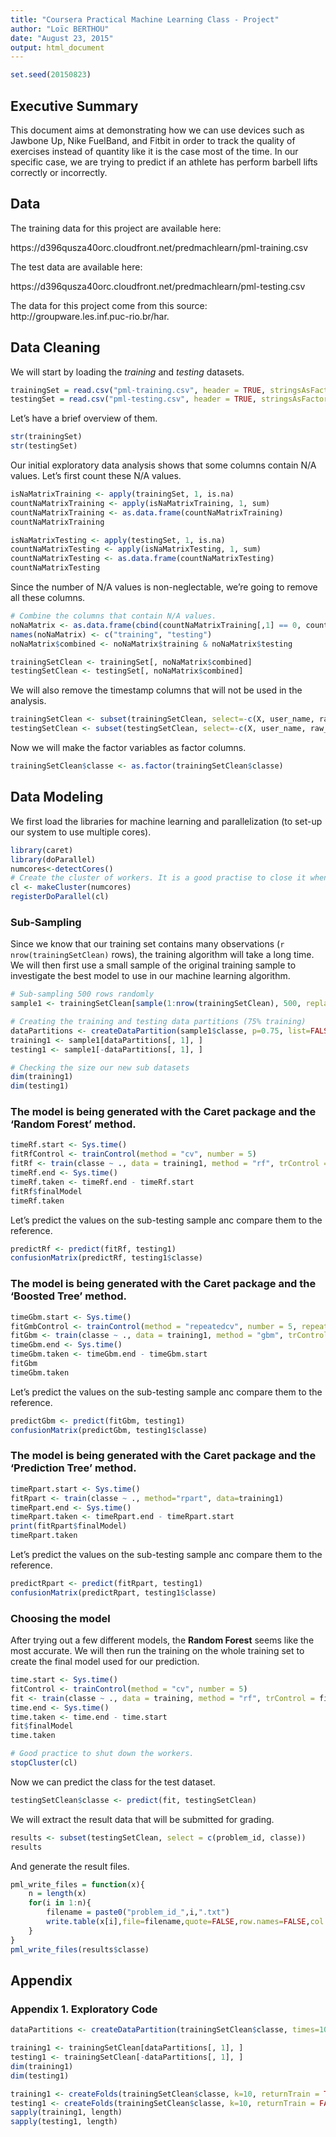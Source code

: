 ```yaml
---
title: "Coursera Practical Machine Learning Class - Project"
author: "Loïc BERTHOU"
date: "August 23, 2015"
output: html_document
---
```


```r
set.seed(20150823)
```

## Executive Summary

This document aims at demonstrating how we can use devices such as Jawbone Up, Nike FuelBand, and Fitbit in order to track the quality of exercises instead of quantity like it is the case most of the time. In our specific case, we are trying to predict if an athlete has perform barbell lifts correctly or incorrectly.

## Data 

The training data for this project are available here: 

https://d396qusza40orc.cloudfront.net/predmachlearn/pml-training.csv

The test data are available here: 

https://d396qusza40orc.cloudfront.net/predmachlearn/pml-testing.csv

The data for this project come from this source: http://groupware.les.inf.puc-rio.br/har.

## Data Cleaning

We will start by loading the _training_ and _testing_ datasets.

```r
trainingSet = read.csv("pml-training.csv", header = TRUE, stringsAsFactors = FALSE, na.strings = c("", "#DIV/0!", "NA"))
testingSet = read.csv("pml-testing.csv", header = TRUE, stringsAsFactors = FALSE, na.strings = c("", "#DIV/0!", "NA"))
```

Let's have a brief overview of them.

```r
str(trainingSet)
str(testingSet)
```

Our initial exploratory data analysis shows that some columns contain N/A values. Let's first count these N/A values.

```r
isNaMatrixTraining <- apply(trainingSet, 1, is.na)
countNaMatrixTraining <- apply(isNaMatrixTraining, 1, sum)
countNaMatrixTraining <- as.data.frame(countNaMatrixTraining)
countNaMatrixTraining

isNaMatrixTesting <- apply(testingSet, 1, is.na)
countNaMatrixTesting <- apply(isNaMatrixTesting, 1, sum)
countNaMatrixTesting <- as.data.frame(countNaMatrixTesting)
countNaMatrixTesting
```

Since the number of N/A values is non-neglectable, we're going to remove all these columns.

```r
# Combine the columns that contain N/A values.
noNaMatrix <- as.data.frame(cbind(countNaMatrixTraining[,1] == 0, countNaMatrixTesting[,1] == 0))
names(noNaMatrix) <- c("training", "testing")
noNaMatrix$combined <- noNaMatrix$training & noNaMatrix$testing

trainingSetClean <- trainingSet[, noNaMatrix$combined]
testingSetClean <- testingSet[, noNaMatrix$combined]
```

We will also remove the timestamp columns that will not be used in the analysis.

```r
trainingSetClean <- subset(trainingSetClean, select=-c(X, user_name, raw_timestamp_part_1, raw_timestamp_part_2, cvtd_timestamp, new_window, num_window))
testingSetClean <- subset(testingSetClean, select=-c(X, user_name, raw_timestamp_part_1, raw_timestamp_part_2, cvtd_timestamp, new_window, num_window))
```

Now we will make the factor variables as factor columns.

```r
trainingSetClean$classe <- as.factor(trainingSetClean$classe)
```

## Data Modeling

We first load the libraries for machine learning and parallelization (to set-up our system to use multiple cores).

```r
library(caret)
library(doParallel)
numcores<-detectCores()
# Create the cluster of workers. It is a good practise to close it when computation is done.
cl <- makeCluster(numcores) 
registerDoParallel(cl)
```

### Sub-Sampling

Since we know that our training set contains many observations (`r nrow(trainingSetClean)` rows), the training algorithm will take a long time. We will then first use a small sample of the original training sample to investigate the best model to use in our machine learning algorithm.

```r
# Sub-sampling 500 rows randomly
sample1 <- trainingSetClean[sample(1:nrow(trainingSetClean), 500, replace=FALSE),]

# Creating the training and testing data partitions (75% training)
dataPartitions <- createDataPartition(sample1$classe, p=0.75, list=FALSE)
training1 <- sample1[dataPartitions[, 1], ]
testing1 <- sample1[-dataPartitions[, 1], ]

# Checking the size our new sub datasets
dim(training1)
dim(testing1)
```

### The model is being generated with the Caret package and the 'Random Forest' method.

```r
timeRf.start <- Sys.time()
fitRfControl <- trainControl(method = "cv", number = 5)
fitRf <- train(classe ~ ., data = training1, method = "rf", trControl = fitRfControl, prox = TRUE)
timeRf.end <- Sys.time()
timeRf.taken <- timeRf.end - timeRf.start
fitRf$finalModel
timeRf.taken
```

Let's predict the values on the sub-testing sample anc compare them to the reference.

```r
predictRf <- predict(fitRf, testing1)
confusionMatrix(predictRf, testing1$classe)
```

### The model is being generated with the Caret package and the 'Boosted Tree' method.

```r
timeGbm.start <- Sys.time()
fitGmbControl <- trainControl(method = "repeatedcv", number = 5, repeats = 5)
fitGbm <- train(classe ~ ., data = training1, method = "gbm", trControl = fitGmbControl, verbose = FALSE)
timeGbm.end <- Sys.time()
timeGbm.taken <- timeGbm.end - timeGbm.start
fitGbm
timeGbm.taken
```

Let's predict the values on the sub-testing sample anc compare them to the reference.

```r
predictGbm <- predict(fitGbm, testing1)
confusionMatrix(predictGbm, testing1$classe)
```

### The model is being generated with the Caret package and the 'Prediction Tree' method.

```r
timeRpart.start <- Sys.time()
fitRpart <- train(classe ~ ., method="rpart", data=training1)
timeRpart.end <- Sys.time()
timeRpart.taken <- timeRpart.end - timeRpart.start
print(fitRpart$finalModel)
timeRpart.taken
```

Let's predict the values on the sub-testing sample anc compare them to the reference.

```r
predictRpart <- predict(fitRpart, testing1)
confusionMatrix(predictRpart, testing1$classe)
```

### Choosing the model

After trying out a few different models, the **Random Forest** seems like the most accurate. We will then run the training on the whole training set to create the final model used for our prediction.

```r
time.start <- Sys.time()
fitControl <- trainControl(method = "cv", number = 5)
fit <- train(classe ~ ., data = training, method = "rf", trControl = fitControl, prox = TRUE)
time.end <- Sys.time()
time.taken <- time.end - time.start
fit$finalModel
time.taken

# Good practice to shut down the workers.
stopCluster(cl)
```

Now we can predict the class for the test dataset.

```r
testingSetClean$classe <- predict(fit, testingSetClean)
```

We will extract the result data that will be submitted for grading.

```r
results <- subset(testingSetClean, select = c(problem_id, classe))
results
```

And generate the result files.

```r
pml_write_files = function(x){
    n = length(x)
    for(i in 1:n){
        filename = paste0("problem_id_",i,".txt")
        write.table(x[i],file=filename,quote=FALSE,row.names=FALSE,col.names=FALSE)
    }
}
pml_write_files(results$classe)
```

## Appendix

### Appendix 1. Exploratory Code

```r
dataPartitions <- createDataPartition(trainingSetClean$classe, times=10, p=0.75, list=FALSE)

training1 <- trainingSetClean[dataPartitions[, 1], ]
testing1 <- trainingSetClean[-dataPartitions[, 1], ]
dim(training1)
dim(testing1)

training1 <- createFolds(trainingSetClean$classe, k=10, returnTrain = TRUE)
testing1 <- createFolds(trainingSetClean$classe, k=10, returnTrain = FALSE)
sapply(training1, length)
sapply(testing1, length)
```
